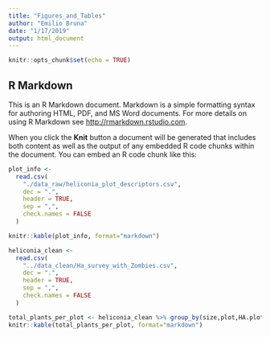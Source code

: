 ```yaml
---
title: "Figures_and_Tables"
author: "Emilio Bruna"
date: "1/17/2019"
output: html_document
---
```


```r
knitr::opts_chunk$set(echo = TRUE)
```

## R Markdown

This is an R Markdown document. Markdown is a simple formatting syntax for authoring HTML, PDF, and MS Word documents. For more details on using R Markdown see <http://rmarkdown.rstudio.com>.

When you click the **Knit** button a document will be generated that includes both content as well as the output of any embedded R code chunks within the document. You can embed an R code chunk like this:

```r

plot_info <-
  read.csv(
    "./data_raw/heliconia_plot_descriptors.csv",
    dec = ".",
    header = TRUE,
    sep = ",",
    check.names = FALSE
  )

knitr::kable(plot_info, format="markdown")

```

```r
heliconia_clean <-
  read.csv(
    "../data_clean/Ha_survey_with_Zombies.csv",
    dec = ".",
    header = TRUE,
    sep = ",",
    check.names = FALSE
  )

total_plants_per_plot <- heliconia_clean %>% group_by(size,plot,HA.plot) %>% summarise(count = n_distinct(tag_number)) %>% arrange(size)
knitr::kable(total_plants_per_plot, format="markdown")
```

